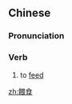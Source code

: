{{also|喂食}}
==Chinese==
{{zh-forms|s=喂食}}

===Pronunciation===
{{zh-pron
|m=wèishí
|c=wai3 sik6
|cat=v
}}

===Verb===
{{zh-verb}}

# to [[feed]] {{gloss|an animal or person}}

[[zh:餵食]]